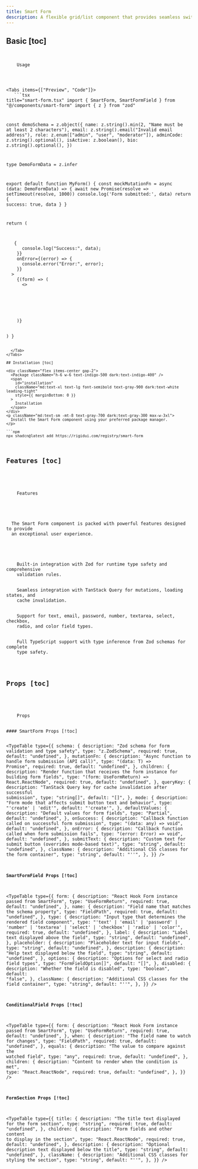 ```yaml
---
title: Smart Form
description: A flexible grid/list component that provides seamless switching between grid and list layouts with customizable card rendering.
---
```



## Basic [toc]

<div className="flex items-center gap-2">
  <Code className="h-6 w-6 text-indigo-500 dark:text-indigo-400" />
  <span
    id="usage"
    className="md:text-xl text-lg font-semibold text-gray-900 dark:text-white leading-tight"
    style={{ marginBottom: 0 }}
  >
    Usage
  </span>
</div>

<Tabs items={["Preview", "Code"]}>
  <Tab value="Preview">
    <SmartFormPreview />
  </Tab>
  <Tab value="Code">
    ```tsx title="smart-form.tsx"
import { SmartForm, SmartFormField } from "@/components/smart-form"
import { z } from "zod"

const demoSchema = z.object({
name: z.string().min(2, "Name must be at least 2 characters"),
email: z.string().email("Invalid email address"),
role: z.enum(["admin", "user", "moderator"]),
adminCode: z.string().optional(),
isActive: z.boolean(),
bio: z.string().optional(),
})

type DemoFormData = z.infer<typeof demoSchema>

export default function MyForm() {
  const mockMutationFn = async (data: DemoFormData) => {
    await new Promise(resolve => setTimeout(resolve, 1000))
    console.log('Form submitted:', data)
    return { success: true, data }
  }

return (

<div className="max-w-md">
  <SmartForm
    schema={demoSchema}
    mutationFn={mockMutationFn}
    defaultValues={{
      isActive: false,
    }}
    onSuccess={(data) => {
      console.log("Success:", data);
    }}
    onError={(error) => {
      console.error("Error:", error);
    }}
  >
    {(form) => (
      <>
        <SmartFormField
          form={form}
          name="name"
          type="text"
          label="Name"
          placeholder="Enter your name"
          description="Your full name"
        />
        <SmartFormField
          form={form}
          name="email"
          type="email"
          label="Email"
          placeholder="Enter your email"
        />
        <SmartFormField
          form={form}
          name="role"
          type="select"
          label="Role"
          options={[
            { value: "admin", label: "Admin" },
            { value: "user", label: "User" },
            { value: "moderator", label: "Moderator" },
          ]}
        />
        <SmartFormField
          form={form}
          name="isActive"
          type="checkbox"
          label="Active user"
          description="Check if the user should be active"
        />
        <SmartFormField
          form={form}
          name="bio"
          type="textarea"
          label="Bio"
          placeholder="Tell us about yourself..."
          description="Optional biography"
        />
      </>
    )}
  </SmartForm>
</div>
) }

````
  </Tab>
</Tabs>

## Installation [toc]

<div className="flex items-center gap-2">
  <Package className="h-6 w-6 text-indigo-500 dark:text-indigo-400" />
  <span
    id="installation"
    className="md:text-xl text-lg font-semibold text-gray-900 dark:text-white leading-tight"
    style={{ marginBottom: 0 }}
  >
    Installation
  </span>
</div>
<p className="md:text-sm -mt-8 text-gray-700 dark:text-gray-300 max-w-3xl">
  Install the Smart Form component using your preferred package manager.
</p>

```npm
npx shadcn@latest add https://rigidui.com/registry/smart-form
````

## Features [toc]

<div className="flex items-center gap-2">
  <ListTree className="h-6 w-6 text-indigo-500 dark:text-indigo-400" />
  <span
    id="features"
    className="md:text-xl text-lg font-semibold text-gray-900 dark:text-white leading-tight"
    style={{ marginBottom: 0 }}
  >
    Features
  </span>
</div>

<p className="md:text-sm mb-4! text-gray-700 dark:text-gray-300 max-w-3xl">
  The Smart Form component is packed with powerful features designed to provide
  an exceptional user experience.
</p>

<Cards>
  <Card title="Zod Schema Validation">
    Built-in integration with Zod for runtime type safety and comprehensive
    validation rules.
  </Card>
  <Card title="TanStack Query Integration">
    Seamless integration with TanStack Query for mutations, loading states, and
    cache invalidation.
  </Card>
  <Card title="Multiple Field Types">
    Support for text, email, password, number, textarea, select, checkbox,
    radio, and color field types.
  </Card>
  <Card title="TypeScript Support">
    Full TypeScript support with type inference from Zod schemas for complete
    type safety.
  </Card>
</Cards>

## Props [toc]

<div className="flex items-center gap-2 mt-4">
  <Zap className="h-6 w-6 text-indigo-500 dark:text-indigo-400" />
  <span
    id="props"
    className="md:text-xl text-lg font-semibold text-gray-900 dark:text-white leading-tight"
    style={{ marginBottom: 0 }}
  >
    Props
  </span>
</div>
#### SmartForm Props [!toc]

<TypeTable
  type={{
    schema: {
      description: "Zod schema for form validation and type safety",
      type: "z.ZodSchema<T>",
      required: true,
      default: "undefined",
    },
    mutationFn: {
      description: "Async function to handle form submission (API call)",
      type: "(data: T) => Promise<any>",
      required: true,
      default: "undefined",
    },
    children: {
      description:
        "Render function that receives the form instance for building form fields",
      type: "(form: UseFormReturn<T>) => React.ReactNode",
      required: true,
      default: "undefined",
    },
    queryKey: {
      description:
        "TanStack Query key for cache invalidation after successful submission",
      type: "string[]",
      default: "[]",
    },
    mode: {
      description: "Form mode that affects submit button text and behavior",
      type: "'create' | 'edit'",
      default: "'create'",
    },
    defaultValues: {
      description: "Default values for form fields",
      type: "Partial<T>",
      default: "undefined",
    },
    onSuccess: {
      description: "Callback function called on successful form submission",
      type: "(data: any) => void",
      default: "undefined",
    },
    onError: {
      description: "Callback function called when form submission fails",
      type: "(error: Error) => void",
      default: "undefined",
    },
    submitText: {
      description: "Custom text for submit button (overrides mode-based text)",
      type: "string",
      default: "undefined",
    },
    className: {
      description: "Additional CSS classes for the form container",
      type: "string",
      default: "''",
    },
  }}
/>

#### SmartFormField Props [!toc]

<TypeTable
  type={{
    form: {
      description: "React Hook Form instance passed from SmartForm",
      type: "UseFormReturn<T>",
      required: true,
      default: "undefined",
    },
    name: {
      description: "Field name that matches the schema property",
      type: "FieldPath<T>",
      required: true,
      default: "undefined",
    },
    type: {
      description: "Input type that determines the rendered field component",
      type: "'text' | 'email' | 'password' | 'number' | 'textarea' | 'select' | 'checkbox' | 'radio' | 'color'",
      required: true,
      default: "undefined",
    },
    label: {
      description: "Label text displayed above the field",
      type: "string",
      default: "undefined",
    },
    placeholder: {
      description: "Placeholder text for input fields",
      type: "string",
      default: "undefined",
    },
    description: {
      description: "Help text displayed below the field",
      type: "string",
      default: "undefined",
    },
    options: {
      description: "Options for select and radio field types",
      type: "FormFieldOption[]",
      default: "[]",
    },
    disabled: {
      description: "Whether the field is disabled",
      type: "boolean",
      default: "false",
    },
    className: {
      description: "Additional CSS classes for the field container",
      type: "string",
      default: "''",
    },
  }}
/>

#### ConditionalField Props [!toc]

<TypeTable
  type={{
    form: {
      description: "React Hook Form instance passed from SmartForm",
      type: "UseFormReturn<T>",
      required: true,
      default: "undefined",
    },
    when: {
      description: "The field name to watch for changes",
      type: "FieldPath<T>",
      required: true,
      default: "undefined",
    },
    equals: {
      description: "The value to compare against the watched field",
      type: "any",
      required: true,
      default: "undefined",
    },
    children: {
      description: "Content to render when the condition is met",
      type: "React.ReactNode",
      required: true,
      default: "undefined",
    },
  }}
/>

#### FormSection Props [!toc]

<TypeTable
  type={{
    title: {
      description: "The title text displayed for the form section",
      type: "string",
      required: true,
      default: "undefined",
    },
    children: {
      description: "Form fields and other content to display in the section",
      type: "React.ReactNode",
      required: true,
      default: "undefined",
    },
    description: {
      description: "Optional description text displayed below the title",
      type: "string",
      default: "undefined",
    },
    className: {
      description: "Additional CSS classes for styling the section",
      type: "string",
      default: "''",
    },
  }}
/>
